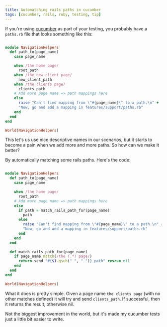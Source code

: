 ```yaml
---
title: Automatching rails paths in cucumber
tags: [cucumber, rails, ruby, testing, tip]
---
```

If you're using [cucumber](http://cukes.info/) as part of your testing, you probably have a `paths.rb` file that looks something like this:

```ruby

module NavigationHelpers
  def path_to(page_name)
    case page_name

    when /the home page/
      root_path
    when /the new client page/
      new_client_path
    when /the clients page/
      clients_path
    # Add more page name => path mappings here
    else
      raise "Can't find mapping from \"#{page_name}\" to a path.\n" +
      "Now, go and add a mapping in features/support/paths.rb"
    end
  end
end

World(NavigationHelpers)

```

This let's us use nice descriptive names in our scenarios, but it starts to become a pain when we add more and more paths.  So how can we make it better?

By automatically matching some rails paths.  Here's the code:

```ruby

module NavigationHelpers
  def path_to(page_name)
    case page_name

    when /the home page/
      root_path
    # Add more page name => path mappings here
    else
      if path = match_rails_path_for(page_name)
        path
      else
        raise "Can't find mapping from \"#{page_name}\" to a path.\n" +
        "Now, go and add a mapping in features/support/paths.rb"
      end
    end
  end

  def match_rails_path_for(page_name)
    if page_name.match(/the (.*) page/)
      return send "#{$1.gsub(" ", "_")}_path" rescue nil
    end
  end
end

World(NavigationHelpers)

```

What it does is pretty simple.  Given a page name `the clients page` (with no other matches defined) it will try and send `clients_path`.  If successful, then it returns the result, otherwise nil.

Not the biggest improvement in the world, but it's made my cucumber tests just a little bit easier to write.
